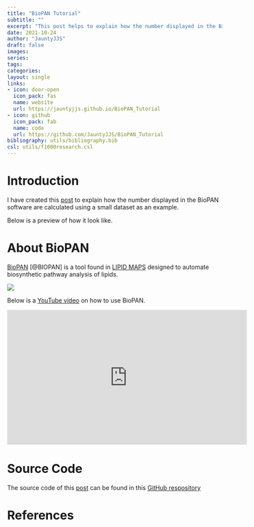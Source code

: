 ```yaml
---
title: "BioPAN Tutorial"
subtitle: ""
excerpt: "This post helps to explain how the number displayed in the BioPAN software are calculated using a small dataset as an example."
date: 2021-10-24
author: "JauntyJJS"
draft: false
images:
series:
tags:
categories:
layout: single
links:
- icon: door-open
  icon_pack: fas
  name: website
  url: https://jauntyjjs.github.io/BioPAN_Tutorial
- icon: github
  icon_pack: fab
  name: code
  url: https://github.com/JauntyJJS/BioPAN_Tutorial
bibliography: utils/bibliography.bib
csl: utils/f1000research.csl
---
```


# Introduction

I have created this [post](https://jauntyjjs.github.io/BioPAN_Tutorial/) to explain how the number displayed in the BioPAN software are calculated using a small dataset as an example.

Below is a preview of how it look like.

# About BioPAN

[BioPAN](https://f1000research.com/articles/10-4) [@BIOPAN] is a tool found in [LIPID MAPS](https://lipidmaps.org/biopan) designed to automate biosynthetic pathway analysis of lipids.

![](featured.jpg)

Below is a [YouTube video](https://www.youtube.com/watch?v=3OrjRzbCB04) on how to use BioPAN.

<p align="center">
<iframe width="560" height="315" src="https://www.youtube.com/embed/3OrjRzbCB04" frameborder="0" allowfullscreen></iframe>
</p>

# Source Code

The source code of this [post](https://jauntyjjs.github.io/BioPAN_Tutorial/) can be found in this [GitHub respository](https://github.com/JauntyJJS/BioPAN_Tutorial)

# References
